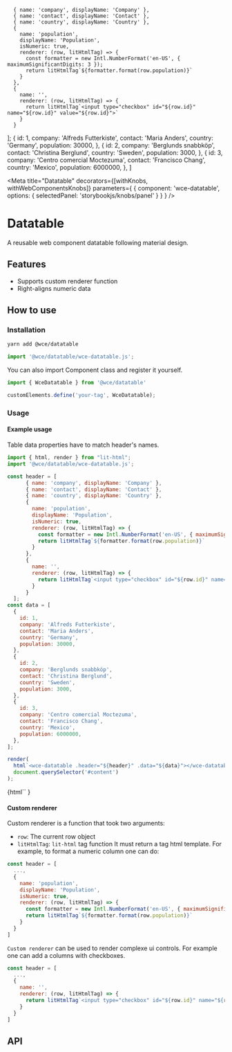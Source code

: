 
      { name: 'company', displayName: 'Company' },
      { name: 'contact', displayName: 'Contact' },
      { name: 'country', displayName: 'Country' },
      {
        name: 'population',
        displayName: 'Population',
        isNumeric: true,
        renderer: (row, litHtmlTag) => {
          const formatter = new Intl.NumberFormat('en-US', { maximumSignificantDigits: 3 });
          return litHtmlTag`${formatter.format(row.population)}`
        }
      },
      {
        name: '',
        renderer: (row, litHtmlTag) => {
          return litHtmlTag`<input type="checkbox" id="${row.id}" name="${row.id}" value="${row.id}">`
        }
      }
  ];
  {
    id: 1,
    company: 'Alfreds Futterkiste',
    contact: 'Maria Anders',
    country: 'Germany',
    population: 30000,
  },
  {
    id: 2,
    company: 'Berglunds snabbköp',
    contact: 'Christina Berglund',
    country: 'Sweden',
    population: 3000,
  },
  {
    id: 3,
    company: 'Centro comercial Moctezuma',
    contact: 'Francisco Chang',
    country: 'Mexico',
    population: 6000000,
  },
]

<Meta
  title="Datatable"
  decorators={[withKnobs, withWebComponentsKnobs]}
  parameters={
    {
      component: 'wce-datatable',
      options: { selectedPanel: 'storybookjs/knobs/panel' }
    }
  }
/>

# Datatable

A reusable web component datatable following material design.

## Features

- Supports custom renderer function
- Right-aligns numeric data

## How to use

### Installation

```bash
yarn add @wce/datatable
```

```js
import '@wce/datatable/wce-datatable.js';
```
You can also import Component class and register it yourself.

```js
import { WceDatatable } from '@wce/datatable'

customElements.define('your-tag', WceDatatable);
```

### Usage

#### Example usage

Table data properties have to match header's names.

```js
import { html, render } from "lit-html";
import '@wce/datatable/wce-datatable.js';

const header = [
      { name: 'company', displayName: 'Company' },
      { name: 'contact', displayName: 'Contact' },
      { name: 'country', displayName: 'Country' },
      {
        name: 'population',
        displayName: 'Population',
        isNumeric: true,
        renderer: (row, litHtmlTag) => {
          const formatter = new Intl.NumberFormat('en-US', { maximumSignificantDigits: 3 });
          return litHtmlTag`${formatter.format(row.population)}`
        }
      },
      {
        name: '',
        renderer: (row, litHtmlTag) => {
          return litHtmlTag`<input type="checkbox" id="${row.id}" name="${row.id}" value="${row.id}">`
        }
      }
  ];
const data = [
  {
    id: 1,
    company: 'Alfreds Futterkiste',
    contact: 'Maria Anders',
    country: 'Germany',
    population: 30000,
  },
  {
    id: 2,
    company: 'Berglunds snabbköp',
    contact: 'Christina Berglund',
    country: 'Sweden',
    population: 3000,
  },
  {
    id: 3,
    company: 'Centro comercial Moctezuma',
    contact: 'Francisco Chang',
    country: 'Mexico',
    population: 6000000,
  },
];

render(
  html`<wce-datatable .header="${header}" .data="${data}"></wce-datatable>`,
  document.querySelector('#content')
);

```

<Preview withToolbar>
  <Story name="Demo" height="220px">
    {html`<wce-datatable .header="${header}" .data="${data}"></wce-datatable>` }
  </Story>
</Preview>

#### Custom renderer

Custom renderer is a function that took two arguments:
- `row`: The current row object
- `litHtmlTag`: `lit-html` tag function
It must return a tag html template. For example, to format a numeric column one can do:

```js
const header = [
  ...,
  {
    name: 'population',
    displayName: 'Population',
    isNumeric: true,
    renderer: (row, litHtmlTag) => {
      const formatter = new Intl.NumberFormat('en-US', { maximumSignificantDigits: 3 });
      return litHtmlTag`${formatter.format(row.population)}`
    }
  }
]
```

`Custom renderer` can be used to render complexe ui controls. For example one can add a columns with checkboxes.

```js
const header = [
  ...,
  {
    name: '',
    renderer: (row, litHtmlTag) => {
      return litHtmlTag`<input type="checkbox" id="${row.id}" name="${row.id}" value="${row.id}">`
    }
  }
]
```


## API

<Props of="wce-datatable" />

